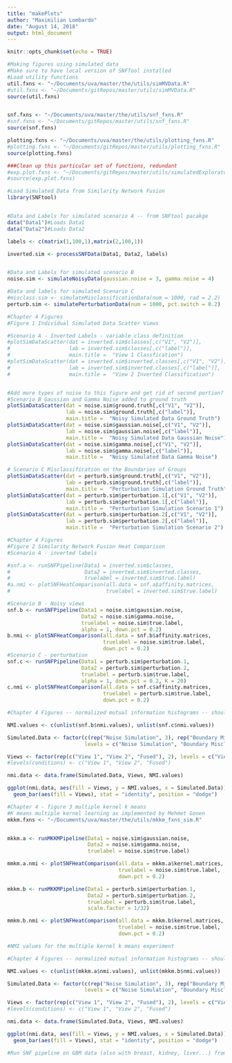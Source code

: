 ```yaml
---
title: "makePlots"
author: "Maximilian Lombardo"
date: "August 14, 2018"
output: html_document
---
```


```r
knitr::opts_chunk$set(echo = TRUE)
```

```r
#Making figures using simulated data
#Make sure to have local version of SNFTool installed
#Load utility functions
util.fxns <- "~/Documents/uva/master/the/utils/simMVData.R" 
#util.fxns <- "~/Documents/gitRepos/master/utils/simMVData.R"
source(util.fxns)


snf.fxns <- "~/Documents/uva/master/the/utils/snf_fxns.R"
#snf.fxns <- "~/Documents/gitRepos/master/utils/snf_fxns.R"
source(snf.fxns)

plotting.fxns <- "~/Documents/uva/master/the/utils/plotting_fxns.R"
#plotting.fxns <- "~/Documents/gitRepos/master/utils/plotting_fxns.R"
source(plotting.fxns)

###Clean up this particular set of functions, redundant
#exp.plot.fxns <- "~/Documents/gitRepos/master/utils/simulatedExploratoryPlots.R"
#source(exp.plot.fxns)
```

```r
#Load Simulated Data from Similarity Network Fusion
library(SNFtool)


#Data and Labels for simulated scenario A -- from SNFtool pacakge
data("Data1")#Loads Data1
data("Data2")#Loads Data2

labels <- c(matrix(1,100,1),matrix(2,100,1))

inverted.sim <- processSNFData(Data1, Data2, labels)


#Data and Labels for simulated scenario B
noise.sim <- simulateNoisyData(gaussian.noise = 3, gamma.noise = 4)

#Data and labels for simulated Scenario C
#misclass.sim <- simulateMisclassificationData(num = 1000, rad = 2.2)
perturb.sim <- simulatePerturbationData(num = 1000, pct.switch = 0.2)
```


```r
#Chapter 4 Figures
#Figure 1 Individual Simulated Data Scatter Views

#Scenario A - Inverted Labels - variable class definition
#plotSimDataScatter(dat = inverted.sim$classes[,c("V1", "V2")],
#                   lab = inverted.sim$classes[,c("label")],
#                   main.title =  "View 1 Classfication")
#plotSimDataScatter(dat = inverted.sim$inverted.classes[,c("V1", "V2")],
#                   lab = inverted.sim$inverted.classes[,c("label")],
#                   main.title =  "View 2 Inverted Classification")


#Add more types of noise to this figure and get rid of second portion?
#Scenario B Gaussian and Gamma Noise added to ground truth
plotSimDataScatter(dat = noise.sim$ground.truth[,c("V1", "V2")],
                   lab = noise.sim$ground.truth[,c("label")],
                   main.title =  "Noisy Simulated Data Ground Truth")
plotSimDataScatter(dat = noise.sim$gaussian.noise[,c("V1", "V2")],
                   lab = noise.sim$gaussian.noise[,c("label")],
                   main.title =  "Noisy Simulated Data Gaussian Noise")
plotSimDataScatter(dat = noise.sim$gamma.noise[,c("V1", "V2")],
                   lab = noise.sim$gamma.noise[,c("label")],
                   main.title =  "Noisy Simulated Data Gamma Noise")

# Scenario C Misclassification on the Boundaries of Groups
plotSimDataScatter(dat = perturb.sim$ground.truth[,c("V1", "V2")],
                   lab = perturb.sim$ground.truth[,c("label")],
                   main.title =  "Perturbation Simulation Ground Truth")
plotSimDataScatter(dat = perturb.sim$perturbation.1[,c("V1", "V2")],
                   lab = perturb.sim$perturbation.1[,c("label")],
                   main.title =  "Perturbation Simulation Scenario 1")
plotSimDataScatter(dat = perturb.sim$perturbation.2[,c("V1", "V2")],
                   lab = perturb.sim$perturbation.2[,c("label")],
                   main.title =  "Perturbation Simulation Scenario 2")

```



```r
#Chapter 4 Figures
#Figure 2 Similarity Network Fusion Heat Comparison
#Scenario A - inverted labels

#snf.a <- runSNFPipeline(Data1 = inverted.sim$classes,
#                        Data2 = inverted.sim$inverted.classes,
#                        truelabel = inverted.sim$true.label)
#a.nmi <- plotSNFHeatComparison(all.data = snf.a$affinity.matrices,
#                               truelabel = inverted.sim$true.label)

#Scenario B - Noisy views
snf.b <- runSNFPipeline(Data1 = noise.sim$gaussian.noise,
                        Data2 = noise.sim$gamma.noise,
                        truelabel = noise.sim$true.label,
                        alpha = 1, down.pct = 0.2)
b.nmi <- plotSNFHeatComparison(all.data = snf.b$affinity.matrices,
                               truelabel = noise.sim$true.label,
                               down.pct = 0.2)
#Scenario C - perturbation
snf.c <- runSNFPipeline(Data1 = perturb.sim$perturbation.1,
                        Data2 = perturb.sim$perturbation.2,
                        truelabel = perturb.sim$true.label,
                        alpha = 1, down.pct = 0.2, K = 20)
c.nmi <- plotSNFHeatComparison(all.data = snf.c$affinity.matrices,
                               truelabel = perturb.sim$true.label,
                               down.pct = 0.2)

```

```r
#Chapter 4 Figures -- normalized mutual information histograms -- should I add multiple kernel learning here?

NMI.values <- c(unlist(snf.b$nmi.values), unlist(snf.c$nmi.values))

Simulated.Data <- factor(c(rep("Noise Simulation", 3), rep("Boundary Misclassification", 3)),
                         levels = c("Noise Simulation", "Boundary Misclassification"))

Views <- factor(rep(c("View 1", "View 2", "Fused"), 2), levels = c("View 1", "View 2", "Fused"))
#levels(conditions) <- c("View 1", "View 2", "Fused")

nmi.data <- data.frame(Simulated.Data, Views, NMI.values)

ggplot(nmi.data, aes(fill = Views, y = NMI.values, x = Simulated.Data)) +
  geom_bar(aes(fill = Views), stat = "identity", position = "dodge")

```


```r
#Chapter 4 - figure 3 multiple kernel k means
#K means multiple kernel learning as implemented by Mehmet Gonen
mkkm.fxns <- "~/Documents/uva/master/the/utils/mkkm_fxns_sim.R"


mkkm.a <- runMKKMPipeline(Data1 = noise.sim$gaussian.noise,
                          Data2 = noise.sim$gamma.noise,
                          truelabel = noise.sim$true.label)

mmkm.a.nmi <- plotSNFHeatComparison(all.data = mkkm.a$kernel.matrices,
                                    truelabel = noise.sim$true.label,
                                    down.pct = 0.2)

mkkm.b <- runMKKMPipeline(Data1 = perturb.sim$perturbation.1,
                          Data2 = perturb.sim$perturbation.2,
                          truelabel = perturb.sim$true.label,
                          scale.factor = 1/32)

mmkm.b.nmi <- plotSNFHeatComparison(all.data = mkkm.b$kernel.matrices,
                                    truelabel = noise.sim$true.label,
                                    down.pct = 0.2)


```

```r
#NMI values for the multiple kernel k means experiment

#Chapter 4 Figures -- normalized mutual information histograms -- should I add multiple kernel learning here?

NMI.values <- c(unlist(mkkm.a$nmi.values), unlist(mkkm.b$nmi.values))

Simulated.Data <- factor(c(rep("Noise Simulation", 3), rep("Boundary Misclassification", 3)),
                         levels = c("Noise Simulation", "Boundary Misclassification"))

Views <- factor(rep(c("View 1", "View 2", "Fused"), 2), levels = c("View 1", "View 2", "Fused"))
#levels(conditions) <- c("View 1", "View 2", "Fused")

nmi.data <- data.frame(Simulated.Data, Views, NMI.values)

ggplot(nmi.data, aes(fill = Views, y = NMI.values, x = Simulated.Data)) +
  geom_bar(aes(fill = Views), stat = "identity", position = "dodge")

```


```r
#Run SNF pipeline on GBM data (also with breast, kidney, liver...) from paper

```